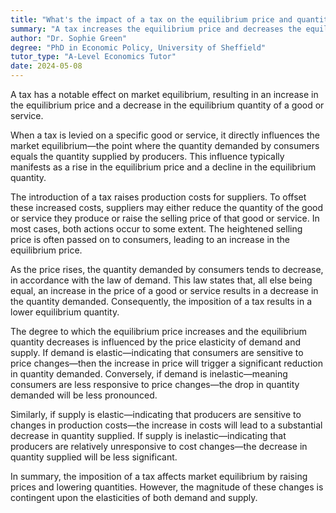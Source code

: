 ```yaml
---
title: "What's the impact of a tax on the equilibrium price and quantity in a market?"
summary: "A tax increases the equilibrium price and decreases the equilibrium quantity in a market."
author: "Dr. Sophie Green"
degree: "PhD in Economic Policy, University of Sheffield"
tutor_type: "A-Level Economics Tutor"
date: 2024-05-08
---
```


A tax has a notable effect on market equilibrium, resulting in an increase in the equilibrium price and a decrease in the equilibrium quantity of a good or service.

When a tax is levied on a specific good or service, it directly influences the market equilibrium—the point where the quantity demanded by consumers equals the quantity supplied by producers. This influence typically manifests as a rise in the equilibrium price and a decline in the equilibrium quantity.

The introduction of a tax raises production costs for suppliers. To offset these increased costs, suppliers may either reduce the quantity of the good or service they produce or raise the selling price of that good or service. In most cases, both actions occur to some extent. The heightened selling price is often passed on to consumers, leading to an increase in the equilibrium price.

As the price rises, the quantity demanded by consumers tends to decrease, in accordance with the law of demand. This law states that, all else being equal, an increase in the price of a good or service results in a decrease in the quantity demanded. Consequently, the imposition of a tax results in a lower equilibrium quantity.

The degree to which the equilibrium price increases and the equilibrium quantity decreases is influenced by the price elasticity of demand and supply. If demand is elastic—indicating that consumers are sensitive to price changes—then the increase in price will trigger a significant reduction in quantity demanded. Conversely, if demand is inelastic—meaning consumers are less responsive to price changes—the drop in quantity demanded will be less pronounced.

Similarly, if supply is elastic—indicating that producers are sensitive to changes in production costs—the increase in costs will lead to a substantial decrease in quantity supplied. If supply is inelastic—indicating that producers are relatively unresponsive to cost changes—the decrease in quantity supplied will be less significant.

In summary, the imposition of a tax affects market equilibrium by raising prices and lowering quantities. However, the magnitude of these changes is contingent upon the elasticities of both demand and supply.
    